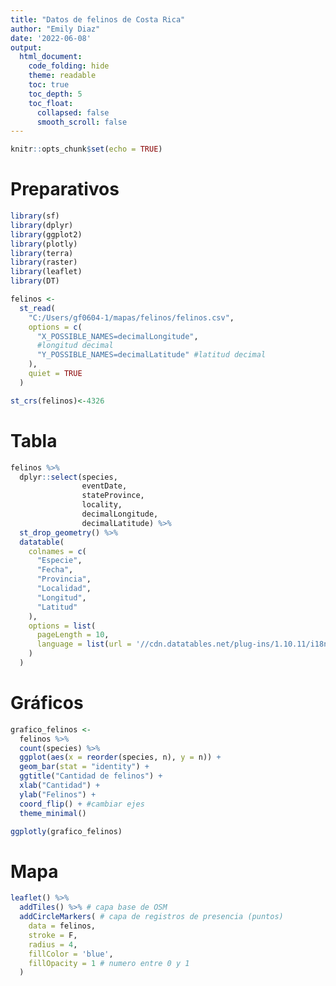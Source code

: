 ---
title: "Datos de felinos de Costa Rica"
author: "Emily Diaz"
date: '2022-06-08'
output: 
  html_document:
    code_folding: hide
    theme: readable
    toc: true
    toc_depth: 5
    toc_float:
      collapsed: false
      smooth_scroll: false
---

```{r setup, include=FALSE}
knitr::opts_chunk$set(echo = TRUE)
```

# Preparativos

```{r carga-paquetes, message=FALSE}
library(sf)
library(dplyr)
library(ggplot2)
library(plotly)
library(terra)
library(raster)
library(leaflet)
library(DT)
```

```{r carga-paquetes2}
felinos <-
  st_read(
    "C:/Users/gf0604-1/mapas/felinos/felinos.csv",
    options = c(
      "X_POSSIBLE_NAMES=decimalLongitude",
      #longitud decimal
      "Y_POSSIBLE_NAMES=decimalLatitude" #latitud decimal
    ),
    quiet = TRUE
  )

```

```{r carga-paquetes3}
st_crs(felinos)<-4326

```


# Tabla

```{r tabla-felinos, echo=FALSE}
felinos %>%
  dplyr::select(species,
                eventDate,
                stateProvince,
                locality,
                decimalLongitude,
                decimalLatitude) %>%
  st_drop_geometry() %>%
  datatable(
    colnames = c(
      "Especie",
      "Fecha",
      "Provincia",
      "Localidad",
      "Longitud",
      "Latitud"
    ),
    options = list(
      pageLength = 10,
      language = list(url = '//cdn.datatables.net/plug-ins/1.10.11/i18n/Spanish.json')
    )
  )
```

# Gráficos

```{r grafico-felinos, message=FALSE,echo=FALSE}
grafico_felinos <-
  felinos %>%
  count(species) %>%
  ggplot(aes(x = reorder(species, n), y = n)) +
  geom_bar(stat = "identity") +
  ggtitle("Cantidad de felinos") +
  xlab("Cantidad") +
  ylab("Felinos") +
  coord_flip() + #cambiar ejes
  theme_minimal()

ggplotly(grafico_felinos)
```

# Mapa

```{r mapa-felinos,message=FALSE,echo=FALSE}

leaflet() %>%
  addTiles() %>% # capa base de OSM
  addCircleMarkers( # capa de registros de presencia (puntos)
    data = felinos,
    stroke = F,
    radius = 4,
    fillColor = 'blue',
    fillOpacity = 1 # numero entre 0 y 1
  )
```



